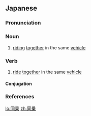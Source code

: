 ==Japanese==
{{ja-kanjitab|どう|じょう|yomi=o}}

===Pronunciation===
{{ja-pron|yomi=o|どうじょう|acc=0|acc_ref=DJR,NHK}}

===Noun===
{{ja-noun|どうじょう}}

# [[riding]] [[together]] in the same [[vehicle]]

===Verb===
{{ja-verb-suru|tr=intrans|どうじょう}}

# [[ride]] [[together]] in the same [[vehicle]]

====Conjugation====
{{ja-suru|どうじょう}}

===References===
<references/>

[[lo:同乗]]
[[zh:同乗]]